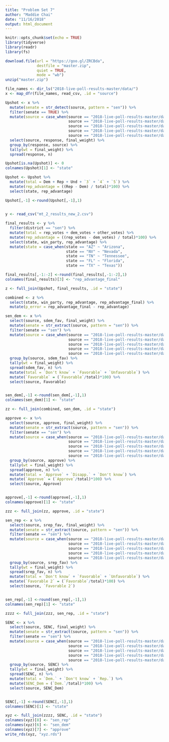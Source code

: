 ```yaml
---
title: "Problem Set 7"
author: "Maddie Chai"
date: "11/16/2018"
output: html_document
---
```


```r
knitr::opts_chunk$set(echo = TRUE)
library(tidyverse)
library(readr)
library(fs)

download.file(url = "https://goo.gl/ZRCBda",
              destfile = "master.zip",
              quiet = TRUE,
              mode = "wb")
unzip("master.zip")

file_names <- dir_ls("2018-live-poll-results-master/data/")
x <- map_dfr(file_names, read_csv, .id = "source") 

Upshot <- x %>%
  mutate(senate = str_detect(source, pattern = "sen")) %>%
  filter(senate == TRUE) %>%
  mutate(source = case_when(source == "2018-live-poll-results-master/data/elections-poll-azsen-3.csv" ~ "Arizona",
                            source == "2018-live-poll-results-master/data/elections-poll-flsen-3.csv" ~ "Florida",
                            source == "2018-live-poll-results-master/data/elections-poll-nvsen-2.csv" ~ "Nevada",
                            source == "2018-live-poll-results-master/data/elections-poll-txsen-2.csv" ~ "Texas",
                            source == "2018-live-poll-results-master/data/elections-poll-tnsen-2.csv" ~ "Tennessee")) %>%
  select(source, response, final_weight) %>%
  group_by(response, source) %>%
  tally(wt = final_weight) %>%
  spread(response, n) 

Upshot[is.na(Upshot)] <- 0
colnames(Upshot)[1] <- "state"

Upshot <- Upshot %>%
  mutate(total = Dem + Rep + Und + `3` + `4` + `5`) %>%
  mutate(rep_advantage = ((Rep - Dem) / total)*100) %>%
  select(state, rep_advantage) 

Upshot[,-1] <-round(Upshot[,-1],1)
  

y <- read_csv("mt_2_results_new_2.csv")

final_results <- y %>%  
  filter(district == "sen") %>%
  mutate(total = rep_votes + dem_votes + other_votes) %>%
  mutate(rep_advantage = ((rep_votes - dem_votes) / total)*100) %>%
  select(state, win_party, rep_advantage) %>%
  mutate(state = case_when(state == "AZ" ~ "Arizona",
                           state == "NV" ~ "Nevada",
                           state == "TN" ~ "Tennessee",
                           state == "FL" ~ "Florida",
                           state == "TX" ~ "Texas"))

final_results[,-1:-2] <-round(final_results[,-1:-2],1)
colnames(final_results)[3] <- "rep_advantage_final"

z <- full_join(Upshot, final_results, .id = "state") 

combined <- z %>%
  select(state, win_party, rep_advantage, rep_advantage_final) %>%
  mutate(p_error = rep_advantage_final - rep_advantage)
```

```r
sen_dem <- x %>%
  select(source, sdem_fav, final_weight) %>% 
  mutate(senate = str_extract(source, pattern = "sen")) %>%
  filter(senate == "sen") %>%
  mutate(source = case_when(source == "2018-live-poll-results-master/data/elections-poll-azsen-3.csv" ~ "Arizona",
                            source == "2018-live-poll-results-master/data/elections-poll-flsen-3.csv" ~ "Florida",
                            source == "2018-live-poll-results-master/data/elections-poll-nvsen-2.csv" ~ "Nevada",
                            source == "2018-live-poll-results-master/data/elections-poll-txsen-2.csv" ~ "Texas",
                            source == "2018-live-poll-results-master/data/elections-poll-tnsen-2.csv" ~ "Tennessee")) %>%
  group_by(source, sdem_fav) %>%
  tally(wt = final_weight) %>%
  spread(sdem_fav, n) %>%
  mutate(total = `Don't know` + `Favorable` + `Unfavorable`) %>%
  mutate(`Favorable` = (`Favorable`/total)*100) %>%
  select(source, Favorable)


sen_dem[,-1] <-round(sen_dem[,-1],1)  
colnames(sen_dem)[1] <- "state"

zz <- full_join(combined, sen_dem, .id = "state")
```

```r
approve <- x %>%
  select(source, approve, final_weight) %>%
  mutate(senate = str_extract(source, pattern = "sen")) %>%
  filter(senate == "sen") %>%
  mutate(source = case_when(source == "2018-live-poll-results-master/data/elections-poll-azsen-3.csv" ~ "Arizona",
                            source == "2018-live-poll-results-master/data/elections-poll-flsen-3.csv" ~ "Florida",
                            source == "2018-live-poll-results-master/data/elections-poll-nvsen-2.csv" ~ "Nevada",
                            source == "2018-live-poll-results-master/data/elections-poll-txsen-2.csv" ~ "Texas",
                            source == "2018-live-poll-results-master/data/elections-poll-tnsen-2.csv" ~ "Tennessee")) %>%
  group_by(source, approve) %>%
  tally(wt = final_weight) %>%
  spread(approve, n) %>%
  mutate(total = `Approve` + `Disapp.` + `Don't know`) %>%
  mutate(`Approve` = (`Approve`/total)*100) %>%
  select(source, Approve)


approve[,-1] <-round(approve[,-1],1)  
colnames(approve)[1] <- "state"

zzz <- full_join(zz, approve, .id = "state")
```

```r
sen_rep <- x %>%
  select(source, srep_fav, final_weight) %>%
  mutate(senate = str_extract(source, pattern = "sen")) %>%
  filter(senate == "sen") %>%
  mutate(source = case_when(source == "2018-live-poll-results-master/data/elections-poll-azsen-3.csv" ~ "Arizona",
                            source == "2018-live-poll-results-master/data/elections-poll-flsen-3.csv" ~ "Florida",
                            source == "2018-live-poll-results-master/data/elections-poll-nvsen-2.csv" ~ "Nevada",
                            source == "2018-live-poll-results-master/data/elections-poll-txsen-2.csv" ~ "Texas",
                            source == "2018-live-poll-results-master/data/elections-poll-tnsen-2.csv" ~ "Tennessee")) %>%
  group_by(source, srep_fav) %>%
  tally(wt = final_weight) %>%
  spread(srep_fav, n) %>%
  mutate(total = `Don't know` + `Favorable` + `Unfavorable`) %>%
  mutate(`Favorable 2` = (`Favorable`/total)*100) %>%
  select(source, `Favorable 2`)


sen_rep[,-1] <-round(sen_rep[,-1],1)  
colnames(sen_rep)[1] <- "state"

zzzz <- full_join(zzz, sen_rep, .id = "state")
```

```r
SENC <- x %>%
  select(source, SENC, final_weight) %>%
  mutate(senate = str_extract(source, pattern = "sen")) %>%
  filter(senate == "sen") %>%
  mutate(source = case_when(source == "2018-live-poll-results-master/data/elections-poll-azsen-3.csv" ~ "Arizona",
                            source == "2018-live-poll-results-master/data/elections-poll-flsen-3.csv" ~ "Florida",
                            source == "2018-live-poll-results-master/data/elections-poll-nvsen-2.csv" ~ "Nevada",
                            source == "2018-live-poll-results-master/data/elections-poll-txsen-2.csv" ~ "Texas",
                            source == "2018-live-poll-results-master/data/elections-poll-tnsen-2.csv" ~ "Tennessee")) %>%
  group_by(source, SENC) %>%
  tally(wt = final_weight) %>%
  spread(SENC, n) %>%
  mutate(total = `Dem.` + `Don't know` + `Rep.`) %>%
  mutate(SENC_Dem = (`Dem.`/total)*100) %>%
  select(source, SENC_Dem)


SENC[,-1] <-round(SENC[,-1],1)  
colnames(SENC)[1] <- "state"

xyz <- full_join(zzzz, SENC, .id = "state")
colnames(xyz)[8] <- "sen_rep"
colnames(xyz)[6] <- "sen_dem"
colnames(xyz)[7] <- "approve"
write_rds(xyz, "xyz.rds")
```

